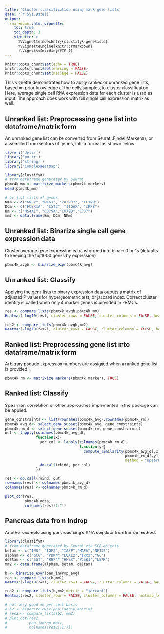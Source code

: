 ```yaml
---
title: 'Cluster classification using mark gene lists'
date: '`r Sys.Date()`'
output:
  rmarkdown::html_vignette:
    toc: true
    toc_depth: 3
    vignette: >
      %\VignetteIndexEntry{clustifyR-genelists}
      %\VignetteEngine{knitr::rmarkdown}
      %\VignetteEncoding{UTF-8}
---
```


```r
knitr::opts_chunk$set(echo = TRUE)
knitr::opts_chunk$set(warning = FALSE)
knitr::opts_chunk$set(message = FALSE)
```

This vignette demonstrates how to apply ranked or unranked gene lists, based on prior knowledge of the cells/samples, to cluster classification. Here, average single cell RNA expression data for each cluster is used as input. The approach does work with full single cell expression matrix as well.

## Unranked list: Preprocessing gene list into dataframe/matrix form
An unranked gene list can be converted from Seurat::FindAllMarkers(), or assembled from vectors of genes, into a format as shown below:
```r
library('dplyr')
library('purrr')
library('stringr')
library("ComplexHeatmap")
```

```r
library(clustifyR)
# from dataframe generated by Seurat
pbmc4k_mm <- matrixize_markers(pbmc4k_markers)
head(pbmc4k_mm)

# or just lists of genes
NKm <- c("GNLY", "NKG7", "ZBTB32", "IL2RB")
DCm <- c("FCER1A", "CST3", "ITGAX", "IRF8")
Bm <- c("MS4A1", "CD79A","CD79B","CD37")
mm2 <- data.frame(Bm, DCm, NKm)
```

## Unranked list: Binarize single cell gene expression data
Cluster average gene expression is transformed into binary 0 or 1s (defaults to keeping the top1000 genes by expression)
```r
pbmc4k_avgb <- binarize_expr(pbmc4k_avg)
```

## Unranked list: Classify
Applying the gene lists to binary expression data ouputs a matrix of adjusted P values for hypergeometric test, or jaccard index. Correct cluster identity is called when only 4 marker genes is provided in PBMCs.
```r
res <- compare_lists(pbmc4k_avgb,pbmc4k_mm)
Heatmap(-log10(res), cluster_rows = FALSE, cluster_columns = FALSE, heatmap_legend_param = list(title = "-log10(adjP)"))

res2 <- compare_lists(pbmc4k_avgb,mm2)
Heatmap(-log10(res2), cluster_rows = FALSE, cluster_columns = FALSE, heatmap_legend_param = list(title = "-log10(adjP)"))
```


## Ranked list: Preprocessing gene list into dataframe/matrix form
Arbitrary pseudo expression numbers are assigned when a ranked gene list is provided.
```r
pbmc4k_rm <- matrixize_markers(pbmc4k_markers, TRUE)
```

## Ranked list: Classify
Spearman correlation or other approaches implemented in the package can be applied.
```r
gene_constraints <- list(rownames(pbmc4k_avg),rownames(pbmc4k_rm))
pbmc4k_avg_d<- select_gene_subset(pbmc4k_avg, gene_constraints)
pbmc4k_rm_d <- select_gene_subset(pbmc4k_rm, gene_constraints)
out <- lapply(colnames(pbmc4k_avg_d),
              function(x){
                per_col <- lapply(colnames(pbmc4k_rm_d),
                                  function(y){
                                    compute_similarity(pbmc4k_avg_d[,x],
                                                       pbmc4k_rm_d[,y], corr_coef,
                                                       method = "spearman")})
                do.call(cbind, per_col)
              })

res <- do.call(rbind, out)
rownames(res) <- colnames(pbmc4k_avg_d)
colnames(res) <- colnames(pbmc4k_rm_d)

plot_cor(res,
         pbmc4k_meta,
         colnames(res)[1:7])
```

## Pancreas data from Indrop
Another example using pancreas single RNA seq data from Indrop method.
```r
library(clustifyR)
# from dataframe generated by Seurat via SCE objects
betam <- c("INS", "IGF2", "IAPP","MAFA","NPTX2")
alpham <- c("GCG", "PDK4","LOXL2","IRX2","GC")
deltam <- c("SST", "RBP4","HHEX","PCSK1","LEPR")
mm2 <- data.frame(alpham, betam, deltam)

b <- binarize_expr(pan_indrop_avg)
res <- compare_lists(b,mm2)
Heatmap(-log10(res), cluster_rows = FALSE, cluster_columns = FALSE, heatmap_legend_param = list(title = "-log10(adjP)"))

res2 <- compare_lists(b,mm2,metric = "jaccard")
Heatmap(res2, cluster_rows = FALSE, cluster_columns = FALSE, heatmap_legend_param = list(title = "jaccard index"))

# not very good on per cell basis
# b2 <- binarize_expr(pan_indrop_matrix)
# res2 <- compare_lists(b2, mm2)
# plot_cor(res2,
#          pan_indrop_meta,
#          colnames(res2)[1:7])
```
